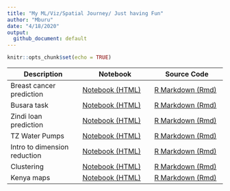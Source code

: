 ```yaml
---
title: "My ML/Viz/Spatial Journey/ Just having Fun"
author: "Mburu"
date: "4/18/2020"
output:
  github_document: default
---
```


```r
knitr::opts_chunk$set(echo = TRUE)
```



| Description | Notebook | Source Code
| ------------- | ------------- | ------------- |
| Breast cancer prediction | [Notebook (HTML)](https://m-mburu.github.io/breast_cancer_prediction/cancer_data.nb.html) | [R Markdown (Rmd)](breast_cancer_prediction/cancer_data.Rmd)  |
| Busara task | [Notebook (HTML)](https://m-mburu.github.io/busara_task/busara-data-analysis.html) | [R Markdown (Rmd)](busara_task/busara data analysis.Rmd)  |
| Zindi loan prediction | [Notebook (HTML)](https://m-mburu.github.io/loan_prediction/loan_prediction.html) | [R Markdown (Rmd)](loan_prediction/loan_prediction.Rmd)  |
| TZ Water Pumps | [Notebook (HTML)](https://m-mburu.github.io/water_pumps_tz/water_pumps.html) | [R Markdown (Rmd)](water_pumps_tz/water_pumps.Rmd)  |
| Intro to dimension reduction | [Notebook (HTML)](https://m-mburu.github.io/introduction-to-advanced-dimensionality-reduction/introduction_dimensionality_reduction.html) | [R Markdown (Rmd)](ntroduction-to-advanced-dimensionality-reduction/introduction_dimensionality_reduction.Rmd)  |
| Clustering | [Notebook (HTML)](https://m-mburu.github.io/introduction-to-advanced-dimensionality-reduction/clustering_fashion_mnist.html) | [R Markdown (Rmd)](ntroduction-to-advanced-dimensionality-reduction/clustering_fashion_mnist.Rmd)  |
| Kenya maps | [Notebook (HTML)](https://m-mburu.github.io/kenya_population/kenya_maps.html) | [R Markdown (Rmd)](/kenya_population/kenya_maps.Rmd)  |



